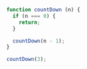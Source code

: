 ```js showLineNumbers copy
function countDown (n) {
  if (n === 0) {
    return;
  }

  countDown(n - 1);
}

countDown(3);
```

